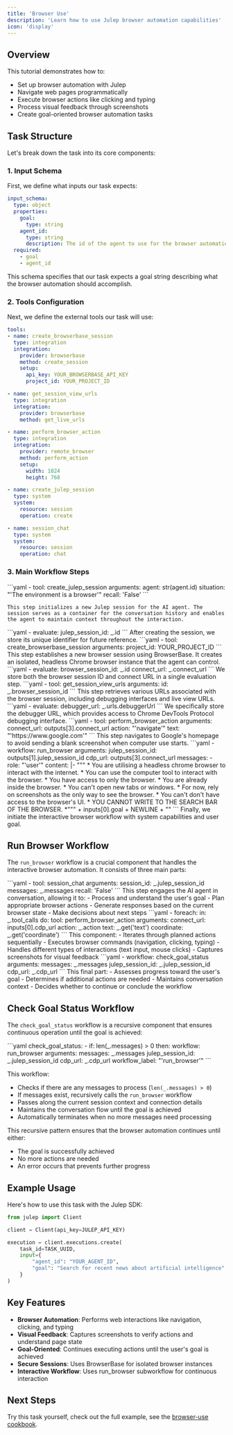 ```yaml
---
title: 'Browser Use'
description: 'Learn how to use Julep browser automation capabilities'
icon: 'display'
---
```


## Overview

This tutorial demonstrates how to:
- Set up browser automation with Julep
- Navigate web pages programmatically 
- Execute browser actions like clicking and typing
- Process visual feedback through screenshots
- Create goal-oriented browser automation tasks

## Task Structure

Let's break down the task into its core components:

### 1. Input Schema

First, we define what inputs our task expects:

```yaml
input_schema:
  type: object
  properties:
    goal:
      type: string
    agent_id:
      type: string
      description: The id of the agent to use for the browser automation
  required:
    - goal
    - agent_id
```

This schema specifies that our task expects a goal string describing what the browser automation should accomplish.

### 2. Tools Configuration

Next, we define the external tools our task will use:

```yaml
tools:
- name: create_browserbase_session
  type: integration
  integration:
    provider: browserbase
    method: create_session
    setup:
      api_key: YOUR_BROWSERBASE_API_KEY
      project_id: YOUR_PROJECT_ID

- name: get_session_view_urls
  type: integration
  integration:
    provider: browserbase
    method: get_live_urls

- name: perform_browser_action
  type: integration
  integration:
    provider: remote_browser
    method: perform_action
    setup:
      width: 1024
      height: 768

- name: create_julep_session
  type: system
  system:
    resource: session
    operation: create

- name: session_chat
  type: system
  system:
    resource: session
    operation: chat
```

### 3. Main Workflow Steps

<Steps>
  <Step title="Create Julep Session">
    ```yaml
    - tool: create_julep_session
      arguments:
        agent: str(agent.id)
        situation: "'The environment is a browser'"
        recall: 'False'
    ```

    This step initializes a new Julep session for the AI agent. The session serves as a container for the conversation history and enables the agent to maintain context throughout the interaction.
  </Step>

  <Step title="Store Session ID">
    ```yaml
    - evaluate:
        julep_session_id: _.id
    ```
    After creating the session, we store its unique identifier for future reference.
  </Step>

  <Step title="Create Browser Session">
    ```yaml
    - tool: create_browserbase_session
      arguments:
        project_id: YOUR_PROJECT_ID
    ```
    This step establishes a new browser session using BrowserBase. It creates an isolated, headless Chrome browser instance that the agent can control.
  </Step>

  <Step title="Store Browser Session Info">
    ```yaml
    - evaluate:
        browser_session_id: _.id
        connect_url: _.connect_url
    ```
    We store both the browser session ID and connect URL in a single evaluation step.
  </Step>

  <Step title="Get Session View URLs">
    ```yaml
    - tool: get_session_view_urls
      arguments:
        id: _.browser_session_id
    ```
    This step retrieves various URLs associated with the browser session, including debugging interfaces and live view URLs.
  </Step>

  <Step title="Store Debugger URL">
    ```yaml
    - evaluate:
        debugger_url: _.urls.debuggerUrl
    ```
    We specifically store the debugger URL, which provides access to Chrome DevTools Protocol debugging interface.
  </Step>

  <Step title="Initial Navigation">
    ```yaml
    - tool: perform_browser_action
      arguments:
        connect_url: outputs[3].connect_url
        action: "'navigate'"
        text: "'https://www.google.com'"
    ```
    This step navigates to Google's homepage to avoid sending a blank screenshot when computer use starts.
  </Step>

  <Step title="Start Browser Workflow">
    ```yaml
    - workflow: run_browser
      arguments:
        julep_session_id: outputs[1].julep_session_id
        cdp_url: outputs[3].connect_url
        messages:
        - role: "'user'"
          content: |-
            """
            <SYSTEM_CAPABILITY>
            * You are utilising a headless chrome browser to interact with the internet.
            * You can use the computer tool to interact with the browser.
            * You have access to only the browser.
            * You are already inside the browser.
            * You can't open new tabs or windows.
            * For now, rely on screenshots as the only way to see the browser.
            * You can't don't have access to the browser's UI.
            * YOU CANNOT WRITE TO THE SEARCH BAR OF THE BROWSER.
            </SYSTEM_CAPABILITY>
            <GOAL>
            *""" + inputs[0].goal + NEWLINE + "</GOAL>"
    ```
    Finally, we initiate the interactive browser workflow with system capabilities and user goal.
  </Step>
</Steps>

## Run Browser Workflow

The `run_browser` workflow is a crucial component that handles the interactive browser automation. It consists of three main parts:

<Step title="Agent Interaction">
  ```yaml
  - tool: session_chat
    arguments:
      session_id: _.julep_session_id
      messages: _.messages
      recall: 'False'
  ```
  This step engages the AI agent in conversation, allowing it to:
  - Process and understand the user's goal
  - Plan appropriate browser actions
  - Generate responses based on the current browser state
  - Make decisions about next steps
</Step>

<Step title="Action Execution">
  ```yaml
  - foreach:
      in: _.tool_calls
      do:
        tool: perform_browser_action
        arguments:
          connect_url: inputs[0].cdp_url
          action: _.action
          text: _.get('text')
          coordinate: _.get('coordinate')
  ```
  This component:
  - Iterates through planned actions sequentially
  - Executes browser commands (navigation, clicking, typing)
  - Handles different types of interactions (text input, mouse clicks)
  - Captures screenshots for visual feedback
</Step>

<Step title="Goal Evaluation">
  ```yaml
  - workflow: check_goal_status
    arguments:
      messages: _.messages
      julep_session_id: _.julep_session_id
      cdp_url: _.cdp_url
  ```
  This final part:
  - Assesses progress toward the user's goal
  - Determines if additional actions are needed
  - Maintains conversation context
  - Decides whether to continue or conclude the workflow
</Step>

## Check Goal Status Workflow

The `check_goal_status` workflow is a recursive component that ensures continuous operation until the goal is achieved:

<Step title="Check Goal Status">
  ```yaml
  check_goal_status:
  - if: len(_.messages) > 0
    then:
      workflow: run_browser
      arguments:
        messages: _.messages
        julep_session_id: _.julep_session_id
        cdp_url: _.cdp_url
        workflow_label: "'run_browser'"
  ```
</Step>

  This workflow:
  - Checks if there are any messages to process (`len(_.messages) > 0`)
  - If messages exist, recursively calls the `run_browser` workflow
  - Passes along the current session context and connection details
  - Maintains the conversation flow until the goal is achieved
  - Automatically terminates when no more messages need processing

  This recursive pattern ensures that the browser automation continues until either:
  - The goal is successfully achieved
  - No more actions are needed
  - An error occurs that prevents further progress

## Example Usage

Here's how to use this task with the Julep SDK:

```python
from julep import Client

client = Client(api_key=JULEP_API_KEY)

execution = client.executions.create(
    task_id=TASK_UUID,
    input={
        "agent_id": "YOUR_AGENT_ID",
        "goal": "Search for recent news about artificial intelligence"
    }
)
```

## Key Features

- **Browser Automation**: Performs web interactions like navigation, clicking, and typing
- **Visual Feedback**: Captures screenshots to verify actions and understand page state
- **Goal-Oriented**: Continues executing actions until the user's goal is achieved
- **Secure Sessions**: Uses BrowserBase for isolated browser instances
- **Interactive Workflow**: Uses run_browser subworkflow for continuous interaction

## Next Steps

Try this task yourself, check out the full example, see the [browser-use cookbook](https://github.com/julep-ai/julep/blob/main/cookbooks/06-browser-use.ipynb).